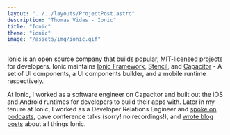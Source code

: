 ```yaml
---
layout: "../../layouts/ProjectPost.astro"
description: "Thomas Vidas - Ionic"
title: "Ionic"
theme: "ionic"
image: "/assets/img/ionic.gif"
---
```


[Ionic](https://ionic.io) is an open source company that builds popular, MIT-licensed projects for developers. Ionic maintains [Ionic Framework](https://ionicframework.com), [Stencil](https://stenciljs.com), and [Capacitor](https://capacitorjs.com) - A set of UI components, a UI components builder, and a mobile runtime respectively.

At Ionic, I worked as a software engineer on Capacitor and built out the iOS and Android runtimes for developers to build their apps with. Later in my tenure at Ionic, I worked as a Developer Relations Engineer and [spoke on podcasts](https://webrush.io/episodes/episode-190-building-apps-with-capacitor-react-native-or-flutter-with-thomas-vidas), gave conference talks (sorry! no recordings!), and [wrote blog posts](https://ionic.io/blog/capacitor-community-plugins-showcase) about all things Ionic.
